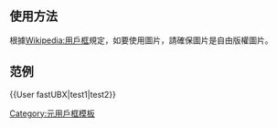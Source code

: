 <includeonly></includeonly><noinclude>{{Template_doc_page_viewed_directly}}</noinclude>
==使用方法==
{{tl|User fastUBX|<nowiki>在{{{1}}}顯示的內容|在{{{2}}}顯示的內容</nowiki>}}

根據[[Wikipedia:用戶框]]規定，如要使用圖片，請確保圖片是自由版權圖片。

==范例==
<nowiki>{{User fastUBX|test1|test2}}</nowiki>

{{User fastUBX|test1|test2}}
<includeonly>
[[Category:元用戶框模板]]
</includeonly>